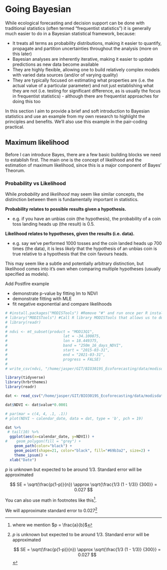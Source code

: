 # Going Bayesian {#baysian}

While ecological forecasting and decision support can be done with traditional statistics (often termed "frequentist statistics") it is generally much easier to do in a Bayesian statistical framework, because:

- It treats all terms as probability distributions, making it easier to quantify, propagate and partition uncertainties throughout the analysis (more on this later)
- Bayesian analyses are inherently iterative, making it easier to update predictions as new data become available
- They are highly flexible, allowing one to build relatively complex models with varied data sources (and/or of varying quality)
- They are typically focused on estimating what properties  are (i.e. the actual value of a particular parameter) and not just establishing what they are not (i.e. testing for significant difference, as is usually the focus in frequentist statistics) - although there are frequentist approaches for doing this too

In this section I aim to provide a brief and soft introduction to Bayesian statistics and use an example from my own research to highlight the principles and benefits. We'll also use this example in the pair-coding practical. 

## Maximum likelihood

Before I can introduce Bayes, there are a few basic building blocks we need to establish first. The main one is the concept of likelihood and the estimation of maximum likelihood, since this is a major component of Bayes' Theorum.

### Probability vs Likelihood

While _probability_ and _likelihood_ may seem like similar concepts, the distinction between them is fundamentally important in statistics. 

**Probability relates to possible results given a hypothesis.** 

- e.g. if you have an unbias coin (the hypothesis), the probability of a coin toss landing heads up (the result) is 0.5.

**Likelihood relates to hypotheses, given the results (i.e. data).**

- e.g. say we've performed 1000 tosses and the coin landed heads up 700 times (the data), it is less _likely_ that the hypothesis of an unbias coin is true relative to a hypothesis that the coin favours heads.

This may seem like a subtle and potentially arbitrary distinction, but likelihood comes into it's own when comparing multiple hypotheses (usually specified as models).


Add Postfire example 

- demonstrate p-value by fitting lm to NDVI
- demonstrate fitting with MLE
- fit negative exponential and compare likelihoods

```r
# #install.packages("MODISTools") #Remove "#" and run once per R installation
# library("MODISTools") #Call R library MODISTools that allows us to download MODIS satellite data directly into R
# library(readr)
# 
# ndvi <- mt_subset(product = "MOD13Q1",
#                         lat = -34.100875,
#                         lon = 18.449375,
#                         band = "250m_16_days_NDVI",
#                         start = "2015-03-31",
#                         end = "2021-03-31",
#                         progress = FALSE)
# 
# write_csv(ndvi, "/home/jasper/GIT/BIO3019S_Ecoforecasting/data/modisdata.csv")

library(tidyverse)
library(hrbrthemes)
library(readr)

dat <- read_csv("/home/jasper/GIT/BIO3019S_Ecoforecasting/data/modisdata.csv")

dat$NDVI <- dat$value*0.0001

# par(mar = c(4, 4, .1, .1))
# plot(NDVI ~ calendar_date, data = dat, type = 'b', pch = 19)

dat %>%
 # tail(10) %>%
  ggplot(aes(x=calendar_date, y=NDVI)) +
#    geom_polygon(fill = "grey") +
    geom_path(color="black") +
    geom_point(shape=21, color="black", fill="#69b3a2", size=2) +
    theme_ipsum() +
  xlab("Date")
```




$p$ is unknown but expected to be around 1/3. Standard error will be approximated

$$
SE = \sqrt(\frac{p(1-p)}{n}) \approx \sqrt{\frac{1/3 (1 - 1/3)} {300}} = 0.027
$$

You can also use math in footnotes like this^[where we mention $p = \frac{a}{b}$].

We will approximate standard error to 0.027[^longnote]

[^longnote]: $p$ is unknown but expected to be around 1/3. Standard error will be approximated

    $$
    SE = \sqrt(\frac{p(1-p)}{n}) \approx \sqrt{\frac{1/3 (1 - 1/3)} {300}} = 0.027
    $$
